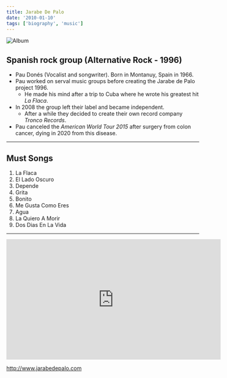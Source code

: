 ```yaml
---
title: Jarabe De Palo
date: '2010-01-10'
tags: ['biography', 'music']
---
```


![Album](/static/images/music/JarabeDePaloJarabeDePalo.jpg)

## Spanish rock group (Alternative Rock - 1996) ##

* Pau Donés (Vocalist and songwriter). Born in Montanuy, Spain in 1966.
* Pau worked on serval music groups before creating the Jarabe de Palo project 1996.
	* He made his mind after a trip to Cuba where he wrote his greatest hit *La Flaca*.
* In 2008 the group left their label and became independent.
	* After a while they decided to create their own record company *Tronco Records*.
* Pau canceled the *American World Tour 2015* after surgery from colon cancer, dying in 2020 from this disease.

***

## Must Songs ##

1. La Flaca
2. El Lado Oscuro
3. Depende
4. Grita
5. Bonito
6. Me Gusta Como Eres
7. Agua
8. La Quiero A Morir
9. Dos Dias En La Vida

***

<div className="ytvideo"> <iframe width="560" height="315" src="https://www.youtube-nocookie.com/embed/XZIDmgpvHaA" frameBorder="0"  allowFullScreen=""></iframe></div>

http://www.jarabedepalo.com

